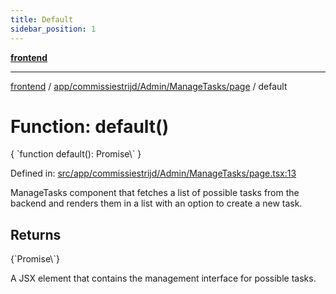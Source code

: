```yaml
---
title: Default
sidebar_position: 1
---
```



[**frontend**](../../../../../..)

***

[frontend](../../../../../..) / [app/commissiestrijd/Admin/ManageTasks/page](..) / default

# Function: default()

<CodeBlock language="ts">
{ `function default(): Promise\<Element\>` }
</CodeBlock>

Defined in: [src/app/commissiestrijd/Admin/ManageTasks/page.tsx:13](https://github.com/svsticky/CommitteeClash/blob/f974faa16c13593c1cc0eea50bf89b045abdabb5/frontend/src/app/commissiestrijd/Admin/ManageTasks/page.tsx#L13)

ManageTasks component that fetches a list of possible tasks from the backend
and renders them in a list with an option to create a new task.

## Returns
<CodeBlock language="ts">
{`Promise\<Element\>`}
</CodeBlock>

A JSX element that contains the management interface for possible tasks.
